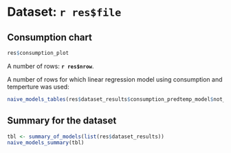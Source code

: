 # Dataset: `r res$file`

## Consumption chart

```r
res$consumption_plot
```

A number of rows: **`r res$nrow`**.

A number of rows for which linear regression model using consumption and temperture was used:

```r
naive_models_tables(res$dataset_results$consumption_predtemp_model$not_na_values)
```

## Summary for the dataset

```r
tbl <- summary_of_models(list(res$dataset_results))
naive_models_summary(tbl)
```
